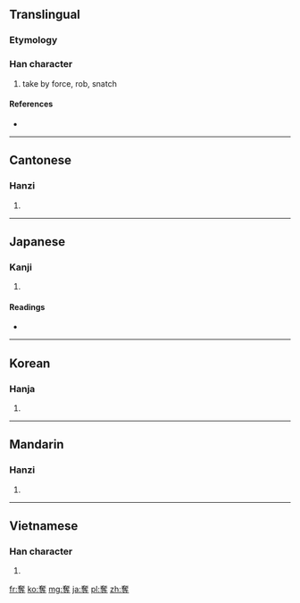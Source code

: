 {{also|夺}}
==Translingual==

===Etymology===
{{Han compound|奞|又|t1=bird|t2=hand|ls=ic}}

===Han character===
{{Han char|rn=37|rad=大|as=11|sn=14|four=4034<sub>1</sub>|canj=大人土戈 (KOGI)}}

# take by force, rob, snatch

====References====
* {{Han ref|kx=0253.250|dkj=05994|dj=0515.210|hdz=10547.140|uh=596A|ud=22890|bh=B9DC|bd=47580}}

----

==Cantonese==

===Hanzi===
{{yue-hanzi|jyut=|y=dyut6|sim=夺}}

# {{defn|Cantonese|sort=大11}}

----

==Japanese==

===Kanji===
{{ja-kanji|grade=c|rs=大11}}

# {{defn|Japanese|sort=大11}}

====Readings====
* {{ja-readings|on=[[だつ]] (datsu)|kun=[[うばう]] (ubau)}}

----

==Korean==

===Hanja===
{{ko-hanja|hangeul=탈|rv=tal|mr=t'al}}

# {{defn|Korean|sort=大11}}

----

==Mandarin==

===Hanzi===
{{cmn-hanzi|sim=夺|pin=[[duó]] ([[duo2]])|wg=to<sup>2</sup>}}

# {{defn|Mandarin|sort=大11}}

----

==Vietnamese==

===Han character===
{{vi-hantu|[[đoạt]], [[sáo]], [[xạo]]|rs=大11}}

# {{defn|Vietnamese|sort=大11}}

[[fr:奪]]
[[ko:奪]]
[[mg:奪]]
[[ja:奪]]
[[pl:奪]]
[[zh:奪]]
